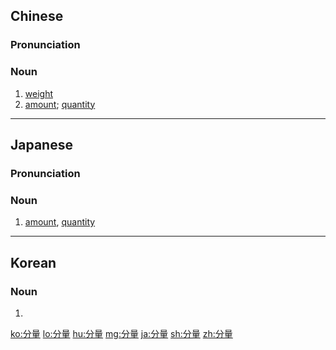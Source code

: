 {{also|份量}}
==Chinese==
{{zh-forms|t2=份量}}

===Pronunciation===
{{zh-pron
|m=fènliàng,tl=y
|c=fan6 loeng6,fan1 loeng6
|mn=hūn-liāng/hūn-liōng
|cat=n
}}

===Noun===
{{zh-noun}}

# [[weight]]
# [[amount]]; [[quantity]]

{{zh-cat|Intermediate}}

----

==Japanese==
{{ja-kanjitab|ぶん|りょう|yomi=o}}

===Pronunciation===
{{ja-pron|ぶんりょう|y=o}}

===Noun===
{{ja-noun|ぶんりょう}}

# [[amount]], [[quantity]]

----

==Korean==
{{ko-hanjatab}}

===Noun===
{{ko-noun|hangeul=분량}}

# {{hanja form of|분량|[[amount]], [[quantity]]}}

[[ko:分量]]
[[lo:分量]]
[[hu:分量]]
[[mg:分量]]
[[ja:分量]]
[[sh:分量]]
[[zh:分量]]